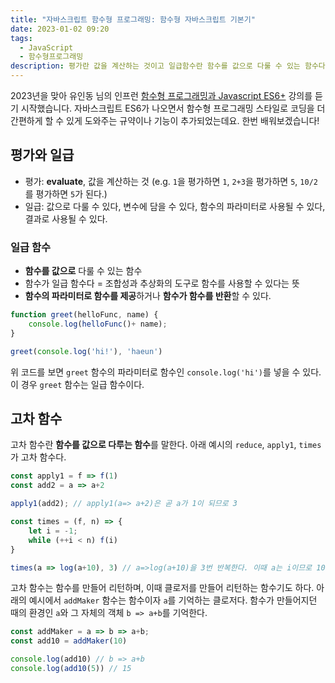```yaml
---
title: "자바스크립트 함수형 프로그래밍: 함수형 자바스크립트 기본기"
date: 2023-01-02 09:20
tags:
  - JavaScript
  - 함수형프로그래밍
description: 평가란 값을 계산하는 것이고 일급함수란 함수를 값으로 다룰 수 있는 함수다.
---
```


2023년을 맞아 유인동 님의 인프런 [함수형 프로그래밍과 Javascript ES6+](https://www.inflearn.com/course/functional-es6) 강의를 듣기 시작했습니다.
자바스크립트 ES6가 나오면서 함수형 프로그래밍 스타일로 코딩을 더 간편하게 할 수 있게 도와주는 규약이나 기능이 추가되었는데요.
한번 배워보겠습니다!

## 평가와 일급

- 평가: **evaluate**, 값을 계산하는 것
(e.g. `1`을 평가하면 `1`, `2+3`을 평가하면 `5`, `10/2`를 평가하면 `5`가 된다.)
- 일급: 값으로 다룰 수 있다, 변수에 담을 수 있다, 함수의 파라미터로 사용될 수 있다, 결과로 사용될 수 있다.

### 일급 함수

- **함수를 값으로** 다룰 수 있는 함수
- 함수가 일급 함수다 = 조합성과 추상화의 도구로 함수를 사용할 수 있다는 뜻
- **함수의 파라미터로 함수를 제공**하거나 **함수가 함수를 반환**할 수 있다.

```js
function greet(helloFunc, name) {
	console.log(helloFunc()+ name);
}

greet(console.log('hi!'), 'haeun')
```

위 코드를 보면 `greet` 함수의 파라미터로 함수인 `console.log('hi')`를 넣을 수 있다. 이 경우 `greet` 함수는 일급 함수이다.

## 고차 함수

고차 함수란 **함수를 값으로 다루는 함수**를 말한다. 아래 예시의 `reduce`, `apply1`, `times`가 고차 함수다.

```js
const apply1 = f => f(1)
const add2 = a => a+2

apply1(add2); // apply1(a=> a+2)은 곧 a가 1이 되므로 3

const times = (f, n) => {
    let i = -1;
    while (++i < n) f(i)
}

times(a => log(a+10), 3) // a=>log(a+10)을 3번 반복한다. 이때 a는 i이므로 10,11,12가 결과가 됨
```

고차 함수는 함수를 만들어 리턴하며, 이때 클로저를 만들어 리턴하는 함수기도 하다.
아래의 예시에서 `addMaker` 함수는 함수이자 `a`를 기억하는 클로저다.
함수가 만들어지던 때의 환경인 `a`와 그 자체의 객체 `b => a+b`를 기억한다.

```js
const addMaker = a => b => a+b;
const add10 = addMaker(10)

console.log(add10) // b => a+b
console.log(add10(5)) // 15
```